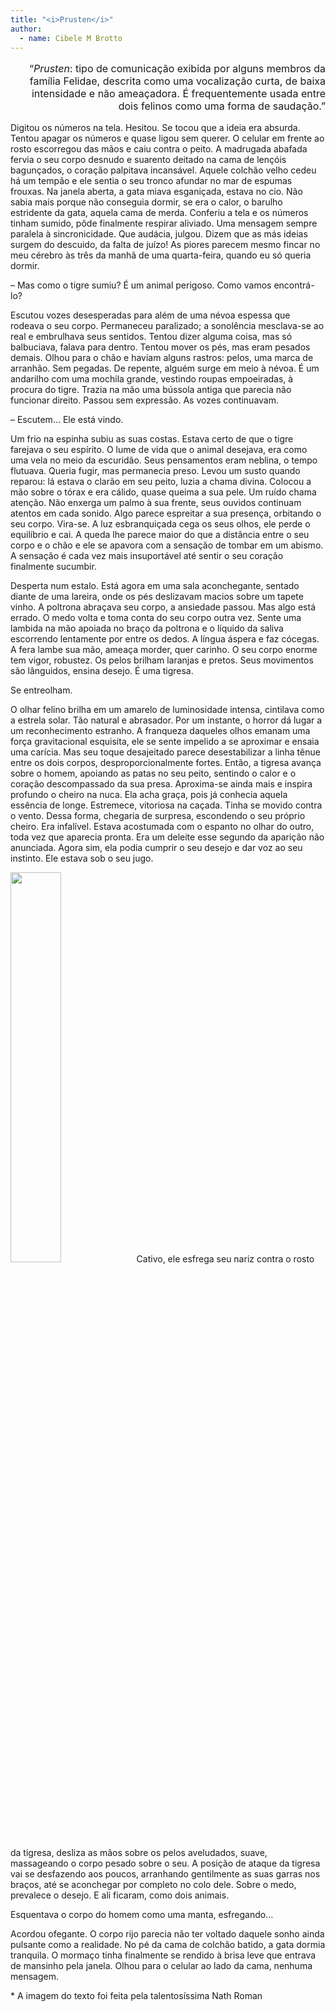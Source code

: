 ```yaml
---
title: "<i>Prusten</i>"
author: 
  - name: Cibele M Brotto
---
```


<p style="text-align: right; font-size: 16px">
"*Prusten*: tipo de comunicação exibida por alguns membros da família Felidae, descrita como uma vocalização curta, de baixa intensidade e não ameaçadora. É frequentemente usada entre dois felinos como uma forma de saudação."
</p> 

Digitou os números na tela. Hesitou. Se tocou que a ideia era absurda. Tentou apagar os números e quase ligou sem querer. O celular em frente ao rosto escorregou das mãos e caiu contra o peito. A madrugada abafada fervia o seu corpo desnudo e suarento deitado na cama de lençóis bagunçados, o coração palpitava incansável. Aquele colchão velho cedeu há um tempão e ele sentia o seu tronco afundar no mar de espumas frouxas. Na janela aberta, a gata miava esganiçada, estava no cio. Não sabia mais porque não conseguia dormir, se era o calor, o barulho estridente da gata, aquela cama de merda. Conferiu a tela e os números tinham sumido, pôde finalmente respirar aliviado. Uma mensagem sempre paralela à sincronicidade. Que audácia, julgou. Dizem que as más ideias surgem do descuido, da falta de juízo! As piores parecem mesmo fincar no meu cérebro às três da manhã de uma quarta-feira, quando eu só queria dormir. 

-- Mas como o tigre sumiu? É um animal perigoso. Como vamos encontrá-lo?

Escutou vozes desesperadas para além de uma névoa espessa que rodeava o seu corpo. Permaneceu paralizado; a sonolência mesclava-se ao real e embrulhava seus sentidos. Tentou dizer alguma coisa, mas só balbuciava, falava para dentro. Tentou mover os pés, mas eram pesados demais. Olhou para o chão e haviam alguns rastros: pelos, uma marca de arranhão. Sem pegadas. De repente, alguém surge em meio à névoa. É um andarilho com uma mochila grande, vestindo roupas empoeiradas, à procura do tigre. Trazia na mão uma bússola antiga que parecia não funcionar direito. Passou sem expressão. As vozes continuavam.

-- Escutem… Ele está vindo.

Um frio na espinha subiu as suas costas. Estava certo de que o tigre farejava o seu espírito. O lume de vida que o animal desejava, era como uma vela no meio da escuridão. Seus pensamentos eram neblina, o tempo flutuava. Queria fugir, mas permanecia preso. Levou um susto quando reparou: lá estava o clarão em seu peito, luzia a chama divina. Colocou a mão sobre o tórax e era cálido, quase queima a sua pele. Um ruído chama atenção. Não enxerga um palmo à sua frente, seus ouvidos continuam atentos em cada sonido. Algo parece espreitar a sua presença, orbitando o seu corpo. Vira-se. A luz esbranquiçada cega os seus olhos, ele perde o equilíbrio e cai. A queda lhe parece maior do que a distância entre o seu corpo e o chão e ele se apavora com a sensação de tombar em um abismo. A sensação é cada vez mais insuportável até sentir o seu coração finalmente sucumbir. 

Desperta num estalo. Está agora em uma sala aconchegante, sentado diante de uma lareira, onde os pés deslizavam macios sobre um tapete vinho. A poltrona abraçava seu corpo, a ansiedade passou. Mas algo está errado. O medo volta e toma conta do seu corpo outra vez. Sente uma lambida na mão apoiada no braço da poltrona e o líquido da saliva escorrendo lentamente por entre os dedos. A língua áspera e faz cócegas. A fera lambe sua mão, ameaça morder, quer carinho. O seu corpo enorme tem vigor, robustez. Os pelos brilham laranjas e pretos. Seus movimentos são lânguidos, ensina desejo. É uma tigresa.

Se entreolham.

O olhar felino brilha em um amarelo de luminosidade intensa, cintilava como a estrela solar. Tão natural e abrasador. Por um instante, o horror dá lugar a um reconhecimento estranho. A franqueza daqueles olhos emanam uma força gravitacional esquisita, ele se sente impelido a se aproximar e ensaia uma carícia. Mas seu toque desajeitado parece desestabilizar a linha tênue entre os dois corpos, desproporcionalmente fortes. Então, a tigresa avança sobre o homem, apoiando as patas no seu peito, sentindo o calor e o coração descompassado da sua presa. Aproxima-se ainda mais e inspira profundo o cheiro na nuca. Ela acha graça, pois já conhecia aquela essência de longe. Estremece, vitoriosa na caçada. Tinha se movido contra o vento. Dessa forma, chegaria de surpresa, escondendo o seu próprio cheiro. Era infalível. Estava acostumada com o espanto no olhar do outro, toda vez que aparecia pronta. Era um deleite esse segundo da aparição não anunciada. Agora sim, ela podia cumprir o seu desejo e dar voz ao seu instinto. Ele estava sob o seu jugo.


![](prusten.jpeg){.imgpar width="40%"}Cativo, ele esfrega seu nariz contra o rosto da tigresa, desliza as mãos sobre os pelos aveludados, suave, massageando o corpo pesado sobre o seu. A posição de ataque da tigresa vai se desfazendo aos poucos, arranhando gentilmente as suas garras nos braços, até se aconchegar por completo no colo dele. Sobre o medo, prevalece o desejo. E ali ficaram, como dois animais.

Esquentava o corpo do homem como uma manta, esfregando…

Acordou ofegante. O corpo rijo parecia não ter voltado daquele sonho ainda pulsante como a realidade. No pé da cama de colchão batido, a gata dormia tranquila. O mormaço tinha finalmente se rendido à brisa leve que entrava de mansinho pela janela. Olhou para o celular ao lado da cama, nenhuma mensagem. 


\* A imagem do texto foi feita pela talentosíssima Nath Roman <a href="https://instagram.com/romantatuagens"><i class="bi bi-instagram"></i></a>

<a href="https://instagram.com/pesseguinhaa"><i class="bi bi-instagram"></i></a>
